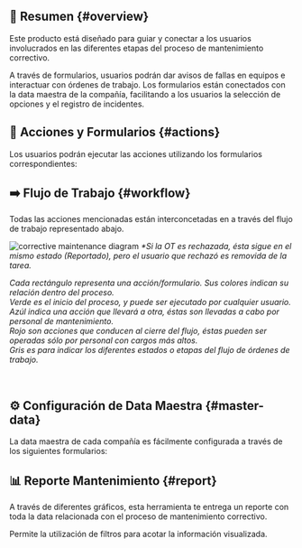
## 📌 Resumen {#overview}

Este producto está diseñado para guiar y conectar a los usuarios involucrados en las diferentes etapas del proceso de mantenimiento correctivo. 

A través de formularios, usuarios podrán dar avisos de fallas en equipos e interactuar con órdenes de trabajo. Los formularios están conectados con la data maestra de la compañía, facilitando a los usuarios la selección de opciones y el registro de incidentes.


## 🔧 Acciones y Formularios {#actions}
Los usuarios podrán ejecutar las acciones utilizando los formularios correspondientes:

<Related/>

## ➡️ Flujo de Trabajo {#workflow}
Todas las acciones mencionadas están interconcetadas en a través del flujo de trabajo representado abajo.

<div className="img_sizing">

![corrective maintenance diagram](/img/productos_es/product_cm_diagram.png)
_*Si la OT es rechazada, ésta sigue en el mismo estado (Reportado), pero el usuario que rechazó es removida de la tarea._  

_Cada rectángulo representa una acción/formulario. Sus colores indican su relación dentro del proceso.  <br/><span className="badge badge--success">Verde</span> es el inicio del proceso, y puede ser ejecutado por cualquier usuario. <br/><span className="badge badge--info">Azúl</span> indica una acción que llevará a otra, éstas son llevadas a cabo por personal de mantenimiento. <br/><span className="badge badge--danger">Rojo</span> son acciones que conducen al cierre del flujo, éstas pueden ser operadas sólo por personal con cargos más altos. <br/><span className="badge badge--secondary">Gris</span> es para indicar los diferentes estados o etapas del flujo de órdenes de trabajo._


</div> 



## ⚙️ Configuración de Data Maestra {#master-data}

La data maestra de cada compañía es fácilmente configurada a través de los siguientes formularios:

<Configuration/>

## 📊 Reporte Mantenimiento {#report}
A través de diferentes gráficos, esta herramienta te entrega un reporte con toda la data relacionada con el proceso de mantenimiento correctivo. 

Permite la utilización de filtros para acotar la información visualizada.
